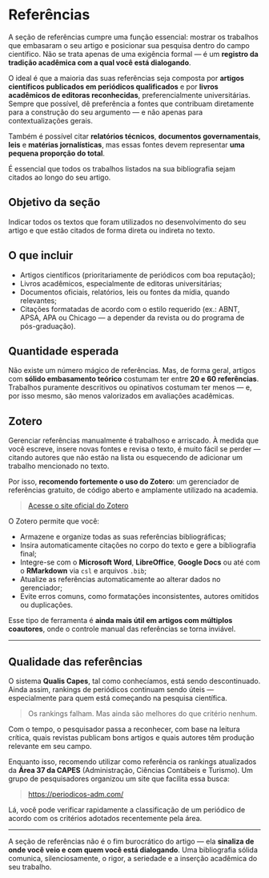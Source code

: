 # Referências

A seção de referências cumpre uma função essencial: mostrar os trabalhos que embasaram o seu artigo e posicionar sua pesquisa dentro do campo científico. Não se trata apenas de uma exigência formal — é um **registro da tradição acadêmica com a qual você está dialogando**.

O ideal é que a maioria das suas referências seja composta por **artigos científicos publicados em periódicos qualificados** e por **livros acadêmicos de editoras reconhecidas**, preferencialmente universitárias. Sempre que possível, dê preferência a fontes que contribuam diretamente para a construção do seu argumento — e não apenas para contextualizações gerais.

Também é possível citar **relatórios técnicos**, **documentos governamentais**, **leis** e **matérias jornalísticas**, mas essas fontes devem representar **uma pequena proporção do total**.

É essencial que todos os trabalhos listados na sua bibliografia sejam citados ao longo do seu artigo.

## Objetivo da seção

Indicar todos os textos que foram utilizados no desenvolvimento do seu artigo e que estão citados de forma direta ou indireta no texto.

## O que incluir

- Artigos científicos (prioritariamente de periódicos com boa reputação);
- Livros acadêmicos, especialmente de editoras universitárias;
- Documentos oficiais, relatórios, leis ou fontes da mídia, quando relevantes;
- Citações formatadas de acordo com o estilo requerido (ex.: ABNT, APSA, APA ou Chicago — a depender da revista ou do programa de pós-graduação).

## Quantidade esperada

Não existe um número mágico de referências. Mas, de forma geral, artigos com **sólido embasamento teórico** costumam ter entre **20 e 60 referências**. Trabalhos puramente descritivos ou opinativos costumam ter menos — e, por isso mesmo, são menos valorizados em avaliações acadêmicas.

## Zotero

Gerenciar referências manualmente é trabalhoso e arriscado. À medida que você escreve, insere novas fontes e revisa o texto, é muito fácil se perder — citando autores que não estão na lista ou esquecendo de adicionar um trabalho mencionado no texto.

Por isso, **recomendo fortemente o uso do Zotero**: um gerenciador de referências gratuito, de código aberto e amplamente utilizado na academia.

> [Acesse o site oficial do Zotero](https://www.zotero.org/)

O Zotero permite que você:

- Armazene e organize todas as suas referências bibliográficas;
- Insira automaticamente citações no corpo do texto e gere a bibliografia final;
- Integre-se com o **Microsoft Word**, **LibreOffice**, **Google Docs** ou até com o **RMarkdown** via `csl` e arquivos `.bib`;
- Atualize as referências automaticamente ao alterar dados no gerenciador;
- Evite erros comuns, como formatações inconsistentes, autores omitidos ou duplicações.

Esse tipo de ferramenta é **ainda mais útil em artigos com múltiplos coautores**, onde o controle manual das referências se torna inviável.

---

## Qualidade das referências

O sistema **Qualis Capes**, tal como conhecíamos, está sendo descontinuado. Ainda assim, rankings de periódicos continuam sendo úteis — especialmente para quem está começando na pesquisa científica.

> Os rankings falham. Mas ainda são melhores do que critério nenhum.

Com o tempo, o pesquisador passa a reconhecer, com base na leitura crítica, quais revistas publicam bons artigos e quais autores têm produção relevante em seu campo.

Enquanto isso, recomendo utilizar como referência os rankings atualizados da **Área 37 da CAPES** (Administração, Ciências Contábeis e Turismo). Um grupo de pesquisadores organizou um site que facilita essa busca:

> [https://periodicos-adm.com/](https://periodicos-adm.com/)

Lá, você pode verificar rapidamente a classificação de um periódico de acordo com os critérios adotados recentemente pela área.

---

A seção de referências não é o fim burocrático do artigo — ela **sinaliza de onde você veio e com quem você está dialogando**. Uma bibliografia sólida comunica, silenciosamente, o rigor, a seriedade e a inserção acadêmica do seu trabalho.
